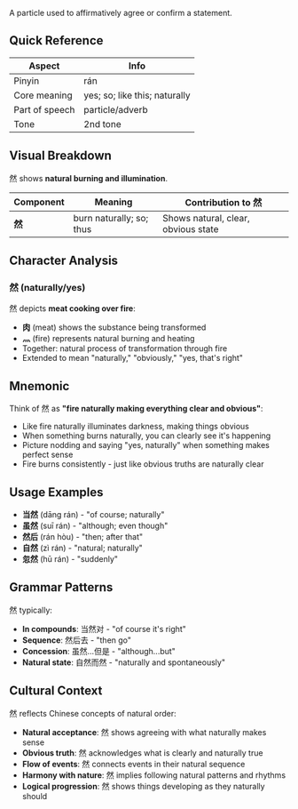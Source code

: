 A particle used to affirmatively agree or confirm a statement.

## Quick Reference

| Aspect         | Info                          |
| -------------- | ----------------------------- |
| Pinyin         | rán                           |
| Core meaning   | yes; so; like this; naturally |
| Part of speech | particle/adverb               |
| Tone           | 2nd tone                      |

## Visual Breakdown

然 shows **natural burning and illumination**.

| Component | Meaning                  | Contribution to 然                  |
| --------- | ------------------------ | ----------------------------------- |
| **然**    | burn naturally; so; thus | Shows natural, clear, obvious state |

## Character Analysis

### 然 (naturally/yes)

然 depicts **meat cooking over fire**:

- **肉** (meat) shows the substance being transformed
- **灬** (fire) represents natural burning and heating
- Together: natural process of transformation through fire
- Extended to mean "naturally," "obviously," "yes, that's right"

## Mnemonic

Think of 然 as **"fire naturally making everything clear and obvious"**:

- Like fire naturally illuminates darkness, making things obvious
- When something burns naturally, you can clearly see it's happening
- Picture nodding and saying "yes, naturally" when something makes perfect sense
- Fire burns consistently - just like obvious truths are naturally clear

## Usage Examples

- **当然** (dāng rán) - "of course; naturally"
- **虽然** (suī rán) - "although; even though"
- **然后** (rán hòu) - "then; after that"
- **自然** (zì rán) - "natural; naturally"
- **忽然** (hū rán) - "suddenly"

## Grammar Patterns

然 typically:

- **In compounds**: 当然对 - "of course it's right"
- **Sequence**: 然后去 - "then go"
- **Concession**: 虽然...但是 - "although...but"
- **Natural state**: 自然而然 - "naturally and spontaneously"

## Cultural Context

然 reflects Chinese concepts of natural order:

- **Natural acceptance**: 然 shows agreeing with what naturally makes sense
- **Obvious truth**: 然 acknowledges what is clearly and naturally true
- **Flow of events**: 然 connects events in their natural sequence
- **Harmony with nature**: 然 implies following natural patterns and rhythms
- **Logical progression**: 然 shows things developing as they naturally should
